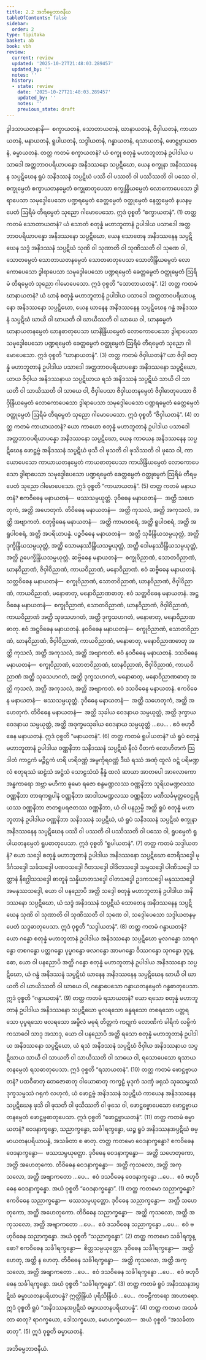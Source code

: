 ```yaml
---
title: 2.2 အဘိဓမ္မဘာဇနီယ
tableOfContents: false
sidebar:
  order: 2
type: tipitaka
basket: ab
book: vbh
review:
  current: review
  updated: '2025-10-27T21:48:03.289457'
  updated_by: ''
  notes: ''
  history:
  - state: review
    date: '2025-10-27T21:48:03.289457'
    updated_by: ''
    notes: ''
    previous_state: draft
---
```



<ReviewStatus review={frontmatter.review} showDetails={true} />

<HypothesisAnnotation frontmatter={frontmatter} />

<DynamicBreadcrumb />

<Division number="155" book="vbh" e="ch" v="30" p="69">

<Paragraph number="542" book="vbh">
ဒွါဒသာယတနာနိ—  စက္ခာယတနံ, သောတာယတနံ, ဃာနာယတနံ, ဇိဝှါယတနံ, ကာယာယတနံ, မနာယတနံ, ရူပါယတနံ, သဒ္ဒါယတနံ, ဂန္ဓာယတနံ, ရသာယတနံ, ဖောဋ္ဌဗ္ဗာယတနံ, ဓမ္မာယတနံ.
</Paragraph>

</Division>
<Division number="156" book="vbh" e="ch" v="30" p="69">

<Paragraph number="543" book="vbh">
တတ္ထ ကတမံ စက္ခာယတနံ? ယံ စက္ခု စတုန္နံ မဟာဘူတာနံ ဥပါဒါယ ပသာဒေါ အတ္တဘာဝပရိယာပန္နော အနိဒဿနော သပ္ပဋိဃော, ယေန စက္ခုနာ အနိဒဿနေန သပ္ပဋိဃေန ရူပံ သနိဒဿနံ သပ္ပဋိဃံ ပဿိ ဝါ ပဿတိ ဝါ ပဿိဿတိ ဝါ ပဿေ ဝါ, စက္ခုမ္ပေတံ စက္ခာယတနမ္ပေတံ စက္ခုဓာတုပေသာ စက္ခုန္ဒြိယမ္ပေတံ လောကောပေသော ဒွါရာပေသာ သမုဒ္ဒေါပေသော ပဏ္ဍရမ္ပေတံ ခေတ္တမ္ပေတံ ဝတ္ထုမ္ပေတံ နေတ္တမ္ပေတံ နယနမ္ပေတံ ဩရိမံ တီရမ္ပေတံ သုညော ဂါမောပေသော. ဣဒံ ဝုစ္စတိ “စက္ခာယတနံ”. (1)
</Paragraph>

</Division>
<Division number="157" book="vbh" e="ch" v="30" p="70">

<Paragraph number="544" book="vbh">
တတ္ထ ကတမံ သောတာယတနံ? ယံ သောတံ စတုန္နံ မဟာဘူတာနံ ဥပါဒါယ ပသာဒေါ အတ္တဘာဝပရိယာပန္နော အနိဒဿနော သပ္ပဋိဃော, ယေန သောတေန အနိဒဿနေန သပ္ပဋိဃေန သဒ္ဒံ အနိဒဿနံ သပ္ပဋိဃံ သုဏိ ဝါ သုဏာတိ ဝါ သုဏိဿတိ ဝါ သုဏေ ဝါ, သောတမ္ပေတံ သောတာယတနမ္ပေတံ သောတဓာတုပေသာ သောတိန္ဒြိယမ္ပေတံ လောကောပေသော ဒွါရာပေသာ သမုဒ္ဒေါပေသော ပဏ္ဍရမ္ပေတံ ခေတ္တမ္ပေတံ ဝတ္ထုမ္ပေတံ ဩရိမံ တီရမ္ပေတံ သုညော ဂါမောပေသော. ဣဒံ ဝုစ္စတိ “သောတာယတနံ”. (2)
</Paragraph>

</Division>
<Division number="158" book="vbh" e="ch" v="30" p="70">

<Paragraph number="545" book="vbh">
တတ္ထ ကတမံ ဃာနာယတနံ? ယံ ဃာနံ စတုန္နံ မဟာဘူတာနံ ဥပါဒါယ ပသာဒေါ အတ္တဘာဝပရိယာပန္နော အနိဒဿနော သပ္ပဋိဃော, ယေန ဃာနေန အနိဒဿနေန သပ္ပဋိဃေန ဂန္ဓံ အနိဒဿနံ သပ္ပဋိဃံ ဃာယိ ဝါ ဃာယတိ ဝါ ဃာယိဿတိ ဝါ ဃာယေ ဝါ, ဃာနမ္ပေတံ ဃာနာယတနမ္ပေတံ ဃာနဓာတုပေသာ ဃာနိန္ဒြိယမ္ပေတံ လောကောပေသော ဒွါရာပေသာ သမုဒ္ဒေါပေသော ပဏ္ဍရမ္ပေတံ ခေတ္တမ္ပေတံ ဝတ္ထုမ္ပေတံ ဩရိမံ တီရမ္ပေတံ သုညော ဂါမောပေသော. ဣဒံ ဝုစ္စတိ “ဃာနာယတနံ”. (3)
</Paragraph>

</Division>
<Division number="159" book="vbh" e="ch" v="30" p="70">

<Paragraph number="546" book="vbh">
တတ္ထ ကတမံ ဇိဝှါယတနံ? ယာ ဇိဝှါ စတုန္နံ မဟာဘူတာနံ ဥပါဒါယ ပသာဒေါ အတ္တဘာဝပရိယာပန္နော အနိဒဿနော သပ္ပဋိဃော, ယာယ ဇိဝှါယ အနိဒဿနာယ သပ္ပဋိဃာယ ရသံ အနိဒဿနံ သပ္ပဋိဃံ သာယိ ဝါ သာယတိ ဝါ သာယိဿတိ ဝါ သာယေ ဝါ, ဇိဝှါပေသာ ဇိဝှါယတနမ္ပေတံ ဇိဝှါဓာတုပေသာ ဇိဝှိန္ဒြိယမ္ပေတံ လောကောပေသော ဒွါရာပေသာ သမုဒ္ဒေါပေသော ပဏ္ဍရမ္ပေတံ ခေတ္တမ္ပေတံ ဝတ္ထုမ္ပေတံ ဩရိမံ တီရမ္ပေတံ သုညော ဂါမောပေသော. ဣဒံ ဝုစ္စတိ “ဇိဝှါယတနံ”. (4)
</Paragraph>

</Division>
<Division number="160" book="vbh" e="ch" v="30" p="70">

<Paragraph number="547" book="vbh">
တတ္ထ ကတမံ ကာယာယတနံ? ယော ကာယော စတုန္နံ မဟာဘူတာနံ ဥပါဒါယ ပသာဒေါ အတ္တဘာဝပရိယာပန္နော အနိဒဿနော သပ္ပဋိဃော, ယေန ကာယေန အနိဒဿနေန သပ္ပဋိဃေန ဖောဋ္ဌဗ္ဗံ အနိဒဿနံ သပ္ပဋိဃံ ဖုသိ ဝါ ဖုသတိ ဝါ ဖုသိဿတိ ဝါ ဖုသေ ဝါ, ကာယောပေသော ကာယာယတနမ္ပေတံ ကာယဓာတုပေသာ ကာယိန္ဒြိယမ္ပေတံ လောကောပေသော ဒွါရာပေသာ သမုဒ္ဒေါပေသော ပဏ္ဍရမ္ပေတံ ခေတ္တမ္ပေတံ ဝတ္ထုမ္ပေတံ ဩရိမံ တီရမ္ပေတံ သုညော ဂါမောပေသော. ဣဒံ ဝုစ္စတိ “ကာယာယတနံ”. (5)
</Paragraph>

</Division>
<Division number="161" book="vbh" e="ch" v="30" p="71">

<Paragraph number="548" book="vbh">
တတ္ထ ကတမံ မနာယတနံ? ဧကဝိဓေန မနာယတနံ—  ဖဿသမ္ပယုတ္တံ.
</Paragraph>

<Paragraph number="549" book="vbh">
ဒုဝိဓေန မနာယတနံ—  အတ္ထိ သဟေတုကံ, အတ္ထိ အဟေတုကံ.
</Paragraph>

<Paragraph number="550" book="vbh">
တိဝိဓေန မနာယတနံ—  အတ္ထိ ကုသလံ, အတ္ထိ အကုသလံ, အတ္ထိ အဗျာကတံ.
</Paragraph>

<Paragraph number="551" book="vbh">
စတုဗ္ဗိဓေန မနာယတနံ—  အတ္ထိ ကာမာဝစရံ, အတ္ထိ ရူပါဝစရံ, အတ္ထိ အရူပါဝစရံ, အတ္ထိ အပရိယာပန္နံ.
</Paragraph>

<Paragraph number="552" book="vbh">
ပဉ္စဝိဓေန မနာယတနံ—  အတ္ထိ သုခိန္ဒြိယသမ္ပယုတ္တံ, အတ္ထိ ဒုက္ခိန္ဒြိယသမ္ပယုတ္တံ, အတ္ထိ သောမနဿိန္ဒြိယသမ္ပယုတ္တံ, အတ္ထိ ဒေါမနဿိန္ဒြိယသမ္ပယုတ္တံ, အတ္ထိ ဥပေက္ခိန္ဒြိယသမ္ပယုတ္တံ.
</Paragraph>

<Paragraph number="553" book="vbh">
ဆဗ္ဗိဓေန မနာယတနံ—  စက္ခုဝိညာဏံ, သောတဝိညာဏံ, ဃာနဝိညာဏံ, ဇိဝှါဝိညာဏံ, ကာယဝိညာဏံ, မနောဝိညာဏံ. ဧဝံ ဆဗ္ဗိဓေန မနာယတနံ.
</Paragraph>

<Paragraph number="554" book="vbh">
သတ္တဝိဓေန မနာယတနံ—  စက္ခုဝိညာဏံ, သောတဝိညာဏံ, ဃာနဝိညာဏံ, ဇိဝှါဝိညာဏံ, ကာယဝိညာဏံ, မနောဓာတု, မနောဝိညာဏဓာတု. ဧဝံ သတ္တဝိဓေန မနာယတနံ.
</Paragraph>

<Paragraph number="555" book="vbh">
အဋ္ဌဝိဓေန မနာယတနံ—  စက္ခုဝိညာဏံ, သောတဝိညာဏံ, ဃာနဝိညာဏံ, ဇိဝှါဝိညာဏံ, ကာယဝိညာဏံ အတ္ထိ သုခသဟဂတံ, အတ္ထိ ဒုက္ခသဟဂတံ, မနောဓာတု, မနောဝိညာဏဓာတု. ဧဝံ အဋ္ဌဝိဓေန မနာယတနံ.
</Paragraph>

<Paragraph number="556" book="vbh">
နဝဝိဓေန မနာယတနံ—  စက္ခုဝိညာဏံ, သောတဝိညာဏံ, ဃာနဝိညာဏံ, ဇိဝှါဝိညာဏံ, ကာယဝိညာဏံ, မနောဓာတု, မနောဝိညာဏဓာတု အတ္ထိ ကုသလံ, အတ္ထိ အကုသလံ, အတ္ထိ အဗျာကတံ. ဧဝံ နဝဝိဓေန မနာယတနံ.
</Paragraph>

<Paragraph number="557" book="vbh">
ဒသဝိဓေန မနာယတနံ—  စက္ခုဝိညာဏံ, သောတဝိညာဏံ, ဃာနဝိညာဏံ, ဇိဝှါဝိညာဏံ, ကာယဝိညာဏံ အတ္ထိ သုခသဟဂတံ, အတ္ထိ ဒုက္ခသဟဂတံ, မနောဓာတု, မနောဝိညာဏဓာတု အတ္ထိ ကုသလံ, အတ္ထိ အကုသလံ, အတ္ထိ အဗျာကတံ. ဧဝံ ဒသဝိဓေန မနာယတနံ.
</Paragraph>

<Paragraph number="558" book="vbh">
ဧကဝိဓေန မနာယတနံ—  ဖဿသမ္ပယုတ္တံ.
</Paragraph>

<Paragraph number="559" book="vbh">
ဒုဝိဓေန မနာယတနံ—  အတ္ထိ သဟေတုကံ, အတ္ထိ အဟေတုကံ.
</Paragraph>

<Paragraph number="560" book="vbh">
တိဝိဓေန မနာယတနံ—  အတ္ထိ သုခါယ ဝေဒနာယ သမ္ပယုတ္တံ, အတ္ထိ ဒုက္ခာယ ဝေဒနာယ သမ္ပယုတ္တံ, အတ္ထိ အဒုက္ခမသုခါယ ဝေဒနာယ သမ္ပယုတ္တံ …ပေ… . ဧဝံ ဗဟုဝိဓေန မနာယတနံ. ဣဒံ ဝုစ္စတိ “မနာယတနံ”. (6)
</Paragraph>

</Division>
<Division number="162" book="vbh" e="ch" v="30" p="72">

<Paragraph number="561" book="vbh">
တတ္ထ ကတမံ ရူပါယတနံ? ယံ ရူပံ စတုန္နံ မဟာဘူတာနံ ဥပါဒါယ ဝဏ္ဏနိဘာ သနိဒဿနံ သပ္ပဋိဃံ နီလံ ပီတကံ လောဟိတကံ ဩဒါတံ ကာဠကံ မဉ္ဇိဋ္ဌကံ ဟရိ ဟရိဝဏ္ဏံ အမ္ဗင်္ကုရဝဏ္ဏံ ဒီဃံ ရဿံ အဏုံ ထူလံ ဝဋ္ဋံ ပရိမဏ္ဍလံ စတုရဿံ ဆဠံသံ အဋ္ဌံသံ သောဠသံသံ နိန္နံ ထလံ ဆာယာ အာတပေါ အာလောကော အန္ဓကာရော အဗ္ဘာ မဟိကာ ဓူမော ရဇော စန္ဒမဏ္ဍလဿ ဝဏ္ဏနိဘာ သူရိယမဏ္ဍလဿ ဝဏ္ဏနိဘာ တာရကရူပါနံ ဝဏ္ဏနိဘာ အာဒါသမဏ္ဍလဿ ဝဏ္ဏနိဘာ မဏိသင်္ခမုတ္တဝေဠုရိယဿ ဝဏ္ဏနိဘာ ဇာတရူပရဇတဿ ဝဏ္ဏနိဘာ, ယံ ဝါ ပနညမ္ပိ အတ္ထိ ရူပံ စတုန္နံ မဟာဘူတာနံ ဥပါဒါယ ဝဏ္ဏနိဘာ သနိဒဿနံ သပ္ပဋိဃံ, ယံ ရူပံ သနိဒဿနံ သပ္ပဋိဃံ စက္ခုနာ အနိဒဿနေန သပ္ပဋိဃေန ပဿိ ဝါ ပဿတိ ဝါ ပဿိဿတိ ဝါ ပဿေ ဝါ, ရူပမ္ပေတံ ရူပါယတနမ္ပေတံ ရူပဓာတုပေသာ. ဣဒံ ဝုစ္စတိ “ရူပါယတနံ”. (7)
</Paragraph>

</Division>
<Division number="163" book="vbh" e="ch" v="30" p="72">

<Paragraph number="562" book="vbh">
တတ္ထ ကတမံ သဒ္ဒါယတနံ? ယော သဒ္ဒေါ စတုန္နံ မဟာဘူတာနံ ဥပါဒါယ အနိဒဿနော သပ္ပဋိဃော ဘေရိသဒ္ဒေါ မုဒိင်္ဂသဒ္ဒေါ သင်္ခသဒ္ဒေါ ပဏဝသဒ္ဒေါ ဂီတသဒ္ဒေါ ဝါဒိတသဒ္ဒေါ သမ္မသဒ္ဒေါ ပါဏိသဒ္ဒေါ သတ္တာနံ နိဂ္ဃေါသသဒ္ဒေါ ဓာတူနံ သန္နိဃာတသဒ္ဒေါ ဝါတသဒ္ဒေါ ဥဒကသဒ္ဒေါ မနုဿသဒ္ဒေါ အမနုဿသဒ္ဒေါ, ယော ဝါ ပနညောပိ အတ္ထိ သဒ္ဒေါ စတုန္နံ မဟာဘူတာနံ ဥပါဒါယ အနိဒဿနော သပ္ပဋိဃော, ယံ သဒ္ဒံ အနိဒဿနံ သပ္ပဋိဃံ သောတေန အနိဒဿနေန သပ္ပဋိဃေန သုဏိ ဝါ သုဏာတိ ဝါ သုဏိဿတိ ဝါ သုဏေ ဝါ, သဒ္ဒေါပေသော သဒ္ဒါယတနမ္ပေတံ သဒ္ဒဓာတုပေသာ. ဣဒံ ဝုစ္စတိ “သဒ္ဒါယတနံ”. (8)
</Paragraph>

</Division>
<Division number="164" book="vbh" e="ch" v="30" p="72">

<Paragraph number="563" book="vbh">
တတ္ထ ကတမံ ဂန္ဓာယတနံ? ယော ဂန္ဓော စတုန္နံ မဟာဘူတာနံ ဥပါဒါယ အနိဒဿနော သပ္ပဋိဃော မူလဂန္ဓော သာရဂန္ဓော တစဂန္ဓော ပတ္တဂန္ဓော ပုပ္ဖဂန္ဓော ဖလဂန္ဓော အာမဂန္ဓော ဝိဿဂန္ဓော သုဂန္ဓော ဒုဂ္ဂန္ဓော, ယော ဝါ ပနညောပိ အတ္ထိ ဂန္ဓော စတုန္နံ မဟာဘူတာနံ ဥပါဒါယ အနိဒဿနော သပ္ပဋိဃော, ယံ ဂန္ဓံ အနိဒဿနံ သပ္ပဋိဃံ ဃာနေန အနိဒဿနေန သပ္ပဋိဃေန ဃာယိ ဝါ ဃာယတိ ဝါ ဃာယိဿတိ ဝါ ဃာယေ ဝါ, ဂန္ဓောပေသော ဂန္ဓာယတနမ္ပေတံ ဂန္ဓဓာတုပေသာ. ဣဒံ ဝုစ္စတိ “ဂန္ဓာယတနံ”. (9)
</Paragraph>

</Division>
<Division number="165" book="vbh" e="ch" v="30" p="73">

<Paragraph number="564" book="vbh">
တတ္ထ ကတမံ ရသာယတနံ? ယော ရသော စတုန္နံ မဟာဘူတာနံ ဥပါဒါယ အနိဒဿနော သပ္ပဋိဃော မူလရသော ခန္ဓရသော တစရသော ပတ္တရသော ပုပ္ဖရသော ဖလရသော အမ္ဗိလံ မဓုရံ တိတ္တကံ ကဋုကံ လောဏိကံ ခါရိကံ လမ္ဗိကံ ကသာဝေါ သာဒု အသာဒု, ယော ဝါ ပနညောပိ အတ္ထိ ရသော စတုန္နံ မဟာဘူတာနံ ဥပါဒါယ အနိဒဿနော သပ္ပဋိဃော, ယံ ရသံ အနိဒဿနံ သပ္ပဋိဃံ ဇိဝှါယ အနိဒဿနာယ သပ္ပဋိဃာယ သာယိ ဝါ သာယတိ ဝါ သာယိဿတိ ဝါ သာယေ ဝါ, ရသောပေသော ရသာယတနမ္ပေတံ ရသဓာတုပေသာ. ဣဒံ ဝုစ္စတိ “ရသာယတနံ”. (10)
</Paragraph>

</Division>
<Division number="166" book="vbh" e="ch" v="30" p="73">

<Paragraph number="565" book="vbh">
တတ္ထ ကတမံ ဖောဋ္ဌဗ္ဗာယတနံ? ပထဝီဓာတု တေဇောဓာတု ဝါယောဓာတု ကက္ခဠံ မုဒုကံ သဏှံ ဖရုသံ သုခသမ္ဖဿံ ဒုက္ခသမ္ဖဿံ ဂရုကံ လဟုကံ, ယံ ဖောဋ္ဌဗ္ဗံ အနိဒဿနံ သပ္ပဋိဃံ ကာယေန အနိဒဿနေန သပ္ပဋိဃေန ဖုသိ ဝါ ဖုသတိ ဝါ ဖုသိဿတိ ဝါ ဖုသေ ဝါ, ဖောဋ္ဌဗ္ဗောပေသော ဖောဋ္ဌဗ္ဗာယတနမ္ပေတံ ဖောဋ္ဌဗ္ဗဓာတုပေသာ. ဣဒံ ဝုစ္စတိ “ဖောဋ္ဌဗ္ဗာယတနံ”. (11)
</Paragraph>

</Division>
<Division number="167" book="vbh" e="ch" v="30" p="73">

<Paragraph number="566" book="vbh">
တတ္ထ ကတမံ ဓမ္မာယတနံ? ဝေဒနာက္ခန္ဓော, သညာက္ခန္ဓော, သင်္ခါရက္ခန္ဓော, ယဉ္စ ရူပံ အနိဒဿနအပ္ပဋိဃံ ဓမ္မာယတနပရိယာပန္နံ, အသင်္ခတာ စ ဓာတု.
</Paragraph>

<Paragraph number="567" book="vbh">
တတ္ထ ကတမော ဝေဒနာက္ခန္ဓော? ဧကဝိဓေန ဝေဒနာက္ခန္ဓော—  ဖဿသမ္ပယုတ္တော. ဒုဝိဓေန ဝေဒနာက္ခန္ဓော—  အတ္ထိ သဟေတုကော, အတ္ထိ အဟေတုကော. တိဝိဓေန ဝေဒနာက္ခန္ဓော—  အတ္ထိ ကုသလော, အတ္ထိ အကုသလော, အတ္ထိ အဗျာကတော …ပေ…  ဧဝံ ဒသဝိဓေန ဝေဒနာက္ခန္ဓော …ပေ…  ဧဝံ ဗဟုဝိဓေန ဝေဒနာက္ခန္ဓော. အယံ ဝုစ္စတိ “ဝေဒနာက္ခန္ဓော”. (1)
</Paragraph>

<Paragraph number="568" book="vbh">
တတ္ထ ကတမော သညာက္ခန္ဓော? ဧကဝိဓေန သညာက္ခန္ဓော—  ဖဿသမ္ပယုတ္တော. ဒုဝိဓေန သညာက္ခန္ဓော—  အတ္ထိ သဟေတုကော, အတ္ထိ အဟေတုကော. တိဝိဓေန သညာက္ခန္ဓော—  အတ္ထိ ကုသလော, အတ္ထိ အကုသလော, အတ္ထိ အဗျာကတော …ပေ…  ဧဝံ ဒသဝိဓေန သညာက္ခန္ဓော …ပေ…  ဧဝံ ဗဟုဝိဓေန သညာက္ခန္ဓော. အယံ ဝုစ္စတိ “သညာက္ခန္ဓော”. (2)
</Paragraph>

<Paragraph number="569" book="vbh">
တတ္ထ ကတမော သင်္ခါရက္ခန္ဓော? ဧကဝိဓေန သင်္ခါရက္ခန္ဓော—  စိတ္တသမ္ပယုတ္တော. ဒုဝိဓေန သင်္ခါရက္ခန္ဓော—  အတ္ထိ ဟေတု, အတ္ထိ န ဟေတု. တိဝိဓေန သင်္ခါရက္ခန္ဓော—  အတ္ထိ ကုသလော, အတ္ထိ အကုသလော, အတ္ထိ အဗျာကတော …ပေ…  ဧဝံ ဒသဝိဓေန သင်္ခါရက္ခန္ဓော …ပေ…  ဧဝံ ဗဟုဝိဓေန သင်္ခါရက္ခန္ဓော. အယံ ဝုစ္စတိ “သင်္ခါရက္ခန္ဓော”. (3)
</Paragraph>

<Paragraph number="570" book="vbh">
တတ္ထ ကတမံ ရူပံ အနိဒဿနအပ္ပဋိဃံ ဓမ္မာယတနပရိယာပန္နံ? ဣတ္ထိန္ဒြိယံ ပုရိသိန္ဒြိယံ …ပေ…  ကဗဠီကာရော အာဟာရော. ဣဒံ ဝုစ္စတိ ရူပံ “အနိဒဿနအပ္ပဋိဃံ ဓမ္မာယတနပရိယာပန္နံ”. (4)
</Paragraph>

<Paragraph number="571" book="vbh">
တတ္ထ ကတမာ အသင်္ခတာ ဓာတု? ရာဂက္ခယော, ဒေါသက္ခယော, မောဟက္ခယော—  အယံ ဝုစ္စတိ “အသင်္ခတာ ဓာတု”. (5)

</Paragraph>
</Division>

<Paragraph number="572" type="center" book="vbh">
ဣဒံ ဝုစ္စတိ ဓမ္မာယတနံ.

  
အဘိဓမ္မဘာဇနီယံ.
</Paragraph>